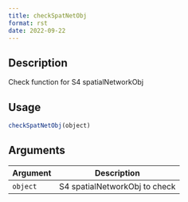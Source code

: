 ```yaml
--- 
title: checkSpatNetObj 
format: rst 
date: 2022-09-22 
--- 
```


## Description

Check function for S4 spatialNetworkObj


## Usage

```r
checkSpatNetObj(object)
```


## Arguments

Argument      |Description
------------- |----------------
`object`     |     S4 spatialNetworkObj to check



